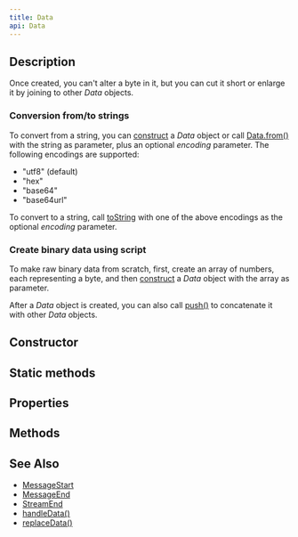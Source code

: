 ```yaml
---
title: Data
api: Data
---
```


## Description

<Summary/>

Once created, you can't alter a byte in it, but you can cut it short or enlarge it by joining to other _Data_ objects.

### Conversion from/to strings

To convert from a string, you can [construct](/reference/api/Data/new) a _Data_ object or call [Data.from()](/reference/api/Data/from) with the string as parameter, plus an optional _encoding_ parameter. The following encodings are supported:

- "utf8" (default)
- "hex"
- "base64"
- "base64url"

To convert to a string, call [toString](/reference/api/Data/toString) with one of the above encodings as the optional _encoding_ parameter.

### Create binary data using script

To make raw binary data from scratch, first, create an array of numbers, each representing a byte, and then [construct](/reference/api/Data/new) a _Data_ object with the array as parameter.

After a _Data_ object is created, you can also call [push()](/reference/api/Data/push) to concatenate it with other _Data_ objects.

## Constructor

<Constructor/>

## Static methods

<StaticMethods/>

## Properties

<Properties/>

## Methods

<Methods/>

## See Also

* [MessageStart](/reference/api/MessageEnd)
* [MessageEnd](/reference/api/MessageEnd)
* [StreamEnd](/reference/api/StreamEnd)
* [handleData()](/reference/api/Configuration/handleData)
* [replaceData()](/reference/api/Configuration/replaceData)
